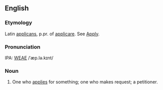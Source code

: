 ==English==
===Etymology===
Latin [[applicans]], p.pr. of [[applicare]].  See [[Apply]].

===Pronunciation===
IPA: [[WEAE]] /ˈæp.lə.kɪnt/

===Noun===
# One who [[applies]] for something; one who makes request; a petitioner.
<!-- material copied from Webster's Revised Unabridged Dictionary (1913) -->